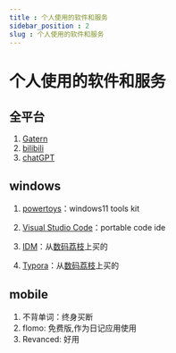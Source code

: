 ```yaml
---
title : 个人使用的软件和服务
sidebar_position : 2
slug : 个人使用的软件和服务
---
```

# 个人使用的软件和服务

## 全平台
 
1. [Gatern](https://gatern.com/)
3. [bilibili](http://www.bilibil.com)
3. [chatGPT](https://chat.openai.com/)
 
## windows
 
1. [powertoys](https://docs.microsoft.com/en-us/windows/powertoys/)：windows11 tools kit
 
2. [Visual Studio Code](https://code.visualstudio.com)：portable code ide
 
3. [IDM](https://store.lizhi.io/ucenter/sku_code/id/675672)：从[数码荔枝](https://store.lizhi.io/)上买的
 
4. [Typora](https://store.lizhi.io/site/products/id/520)：从[数码荔枝](https://store.lizhi.io/)上买的

 
## mobile
 
1. 不背单词：终身买断
2. flomo: 免费版,作为日记应用使用
3. Revanced: 好用